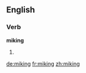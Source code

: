 ==English==

===Verb===
'''miking'''

# {{present participle of|mike}}

[[de:miking]]
[[fr:miking]]
[[zh:miking]]